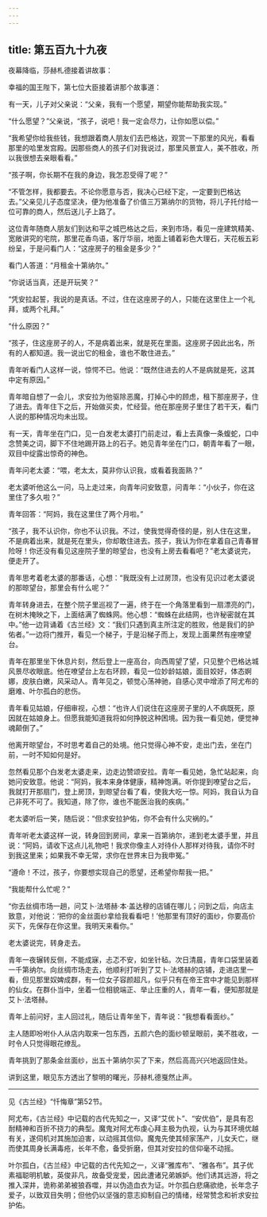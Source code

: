 ```yaml
---
---
---
```

title: 第五百九十九夜
---






夜幕降临，莎赫札德接着讲故事：





幸福的国王陛下，第七位大臣接着讲那个故事道：

有一天，儿子对父亲说：“父亲，我有一个愿望，期望你能帮助我实现。”

“什么愿望？”父亲说，“孩子，说吧！我一定会尽力，让你如愿以偿。”

“我希望你给我些钱，我想跟着商人朋友们去巴格达，观赏一下那里的风光，看看那里的哈里发宫殿。因那些商人的孩子们对我说过，那里风景宜人，美不胜收，所以我很想去亲眼看看。”

“孩子啊，你长期不在我的身边，我怎忍受得了呢？”

“不管怎样，我都要去。不论你愿意与否，我决心已经下定，一定要到巴格达去。”父亲见儿子态度坚决，便为他准备了价值三万第纳尔的货物，将儿子托付给一位可靠的商人，然后送儿子上路了。

这位青年随商人朋友们到达和平之城巴格达之后，来到市场，看见一座建筑精美、宽敞讲究的宅院，那里花香鸟语，客厅华丽，地面上铺着彩色大理石，天花板五彩纷呈，于是问看门人：“这座房子的租金是多少？”

看门人答道：“月租金十第纳尔。”

“你说话当真，还是开玩笑？”

“凭安拉起誓，我说的是真话。不过，住在这座房子的人，只能在这里住上一个礼拜，或两个礼拜。”

“什么原因？”

“孩子，住这座房子的人，不是病着出来，就是死在里面。这座房子因此出名，所有的人都知道。我一说出它的租金，谁也不敢住进去。”

青年听看门人这样一说，惊愕不已。他说：“既然住进去的人不是病就是死，这其中定有原因。”

青年暗自想了一会儿，求安拉为他驱除恶魔，打掉心中的顾虑，租下那座房子，住了进去。青年住下之后，开始做买卖，忙经营。他在那座房子里住了若干天，看门人说的那种情况均未出现。

有一天，青年坐在门口，见一白发老太婆打门前走过，看上去真像一条蝮蛇，口中念赞美之词，脚下不住地踢开路上的石子。她见青年坐在门口，朝青年看了一眼，双目中绽露出惊奇的神色。

青年问老太婆：“喂，老太太，莫非你认识我，或看着我面熟？”

老太婆听他这么一问，马上走过来，向青年问安致意，问青年：“小伙子，你在这里住了多久啦？”

青年回答：“阿妈，我在这里住了两个月啦。”

“孩子，我不认识你，你也不认识我。不过，使我觉得奇怪的是，别人住在这里，不是病着出来，就是死在里头，你却敢住进去。孩子，我认为你在拿着自己青春冒险呀！你还没有看见这座院子里的晾望台，也没有上房去看看吧？”老太婆说完，便走开了。

青年思考着老太婆的那番话，心想：“我既没有上过房顶，也没有见识过老太婆说的那晾望台，那里会有什么呢？”

青年转身进去，在整个院子里巡视了一遍，终于在一个角落里看到一扇漂亮的门，在树木掩映之下，上面结满了蜘蛛网。他心想：“蜘蛛在此结网，也许秘密就在其中。”他一边背诵着《古兰经》文：“我们只遇到真主所注定的胜败，他是我们的护佑者。”一边将门推开，看见一个梯子，于是沿梯子而上，发现上面果然有座嘹望台。

青年在那里坐下休息片刻，然后登上一座高台，向西周望了望，只见整个巴格达城风景尽收眼底。他在嘹望台上左右环顾，看见一位妙龄姑娘，面目姣好，体态婀娜，皮肤白嫩，风采动人。青年见之，顿觉心荡神驰，自感心灵中增添了阿尤布的磨难、叶尔孤白的悲伤。

青年看见姑娘，仔细审视，心想：“也许人们说住在这座房子里的人不病既死，原因就在姑娘身上。但愿我能知道我将如何挣脱这种困境。因为我一看见她，便觉神魂颠倒了。”

他离开晾望台，不时思考着自己的处境。他只觉得心神不安，走出门去，坐在门前，一时不知如何是好。

忽然看见那个白发老太婆走来，边走边赞颂安拉。青年一看见她，急忙站起来，向她问安致意。他说：“阿妈，我本来身体健康，精神饱满。听你提到嘹望台之后，我就打开那扇门，登上房顶，到晾望台看了看，使我大吃一惊。阿妈，我自认为自己非死不可了。我知道，除了你，谁也不能医治我的疾病。”

老太婆听后一笑，随后说：“但求安拉护佑，你不会有什么灾祸的。”

青年听老太婆这样一说，转身回到房间，拿来一百第纳尔，递到老太婆手里，并且说：“阿妈，请收下这点儿礼物吧！我求你像主人对待仆人那样对待我，请你不时到我这里来；如果我不幸无常，求你在世界末日为我申冤。”

“遵命！不过，孩子，你要想实现自己的愿望，还希望你帮我一把。”

“我能帮什么忙呢？”

“你去丝绸市场一趟，问艾卜·法塔赫·本·盖达穆的店铺在哪儿；问到之后，向店主致意，对他说：‘把你的金丝面纱拿给我看看吧！’他那里有顶好的面纱，你要高价买下，先保存在你这里。我明天来看你。”

老太婆说完，转身走去。

青年一夜辗转反侧，不能成寐，忐忑不安，如坐针毡。次日清晨，青年口袋里装着一千第纳尔。向丝绸市场走去，他顺利打听到了艾卜·法塔赫的店铺，走进店里一看，但见那里奴婢成群，有一位女子容颜超凡，似乎只有在帝王宫中才能见到那样的仙女。在群仆当中，坐着一位相貌端正、举止庄重的人，青年一看，便知那就是艾卜·法塔赫。

青年上前问好，主人回过礼，随后让青年坐下，青年说：“我想看看面纱。”

主人随即吩咐仆人从店内取来一包东西，五颜六色的面纱顿呈眼前，美不胜收，一时令人只觉得眼花缭乱。

青年挑到了那条金丝面纱，出五十第纳尔买了下来，然后高高兴兴地返回住处。





讲到这里，眼见东方透出了黎明的曙光，莎赫札德戛然止声。



***





见《古兰经》“忏悔章”第52节。​​​



阿尤布，《古兰经》中记载的古代先知之一，又译“艾优卜”、“安优伯”，是具有忍耐精神和百折不挠力的典型。魔鬼对阿尤布虔心拜主极为仇视，认为与其环境优越有关，遂伺机对其施加迫害，以动摇其信仰。魔鬼先使其倾家荡产，儿女夭亡，继而使其周身长满毒疮，长年不愈，备受折磨，但其对安拉的信仰毫不动摇。​​​



叶尔孤白，《古兰经》中记载的古代先知之一，义译“雅库布”、“雅各布”。其子优素福聪明机敏，英俊非凡，故备受宠爱，因此遭诸兄弟嫉妒。他们诱其远游，将之推入深井，诡称弟弟被狼吞噬，并以伪造血衣为证。叶尔孤白悲痛欲绝，长年念子爱子，以致双目失明；但他仍以坚强的意志抑制自己的情绪，经常赞念和祈求安拉护佑。​​​